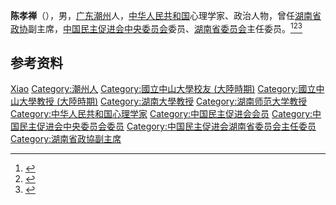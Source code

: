 '''陈孝禅'''（{{bd|1908年||1995年|10月9日}}），男，[[广东|广东]][[潮州|潮州]]人，[[中华人民共和国|中华人民共和国]]心理学家、政治人物，曾任[[湖南省政协|湖南省政协]]副主席，[[中国民主促进会中央委员会|中国民主促进会中央委员会]]委员、[[中国民主促进会湖南省委员会|湖南省委员会]]主任委员。<ref>{{Cite book|title=湖南大辞典|author=禹舜主编; 朱益民, 姚洪波, 易延绶等副主编|publisher=新华出版社|year=1995|isbn=|location=北京|pages=}}</ref><ref>{{Cite book|title=湖南百科全书|author=禹舜主编; 洪期钧副主编|publisher=岳麓书社|year=1999|isbn=|location=长沙|pages=}}</ref><ref>{{Cite book|title=中华当代文化名人大辞典|author=张品兴, 殷登祥, 陈有进等主编|publisher=中国广播电视出版社|year=1992|isbn=9787504315137|location=北京|pages=}}</ref>

== 参考资料 ==
{{reflist}}

{{中国人物小作品}}

{{Authority control}}
{{DEFAULTSORT:Chen陈}}
[[Category:陈姓|Xiao]]
[[Category:潮州人|Category:潮州人]]
[[Category:國立中山大學校友_(大陸時期)|Category:國立中山大學校友 (大陸時期)]]
[[Category:國立中山大學教授_(大陸時期)|Category:國立中山大學教授 (大陸時期)]]
[[Category:湖南大學教授|Category:湖南大學教授]]
[[Category:湖南师范大学教授|Category:湖南师范大学教授]]
[[Category:中华人民共和国心理学家|Category:中华人民共和国心理学家]]
[[Category:中国民主促进会会员|Category:中国民主促进会会员]]
[[Category:中国民主促进会中央委员会委员|Category:中国民主促进会中央委员会委员]]
[[Category:中国民主促进会湖南省委员会主任委员|Category:中国民主促进会湖南省委员会主任委员]]
[[Category:湖南省政協副主席|Category:湖南省政協副主席]]